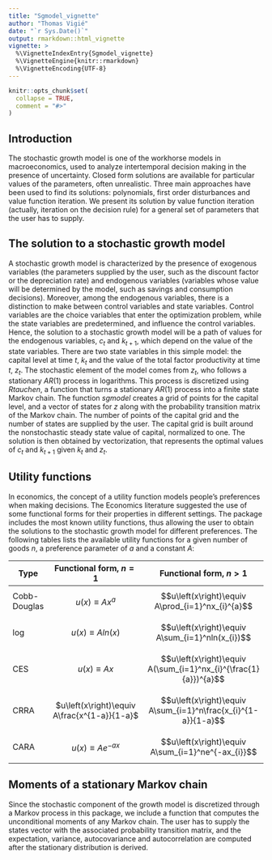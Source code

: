 ---
title: "Sgmodel_vignette"
author: "Thomas Vigié"
date: "`r Sys.Date()`"
output: rmarkdown::html_vignette
vignette: >
  %\VignetteIndexEntry{Sgmodel_vignette}
  %\VignetteEngine{knitr::rmarkdown}
  %\VignetteEncoding{UTF-8}
---

```{r setup, include = FALSE}
knitr::opts_chunk$set(
  collapse = TRUE,
  comment = "#>"
)
```


## Introduction
The stochastic growth model is one of the workhorse models in macroeconomics,
used to analyze intertemporal decision making in the presence of uncertainty.
Closed form solutions are available for particular values of the parameters,
often unrealistic. Three main approaches have been used to find its
solutions: polynomials, first order disturbances and value function
iteration.  We present its
solution by value function iteration (actually, iteration on the decision
rule) for a general set of parameters that the user has to supply.


## The solution to a stochastic growth model
A stochastic growth model is characterized by the presence of exogenous variables (the parameters supplied by the user, such as the discount factor or the depreciation rate) and endogenous variables (variables whose value will be determined by the model, such as savings and consumption decisions). Moreover, among the endogenous variables, there is a distinction to make between control variables and state variables. Control variables are the choice variables that enter the optimization problem, while the state variables are predetermined, and influence the control variables. Hence, the solution to a stochastic growth model will be a path of values for the endogenous variables, $c_{t}$ and $k_{t+1}$, which depend on the value of the state variables. There are two  state variables in this simple model: the capital level at time $t$, $k_{t}$ and the value of the total factor productivity at time $t$, $z_{t}$. The stochastic element of the model comes from $z_{t}$, who follows a stationary $AR(1)$ process in logarithms. This process is discretized using _Rtauchen_, a function that turns a stationary $AR(1)$ process into a finite state Markov chain. The function _sgmodel_ creates a grid of points for the capital level, and a vector of states for $z$ along with the probability transition matrix of the Markov chain. The number of points of the capital grid and the number of states are supplied by the user. The capital grid is built around the nonstochastic steady state value of capital, normalized to one. The solution is then obtained by vectorization, that represents the optimal values of $c_{t}$ and $k_{t+1}$ given $k_{t}$ and $z_{t}$.

## Utility functions
In economics, the concept of a utility function models people's preferences when making decisions. The Economics literature suggested the use of some functional forms for their properties in different settings. The package includes the most known utility functions, thus allowing the user to obtain the solutions to the stochastic growth model for different preferences. The following tables lists the available utility functions for a given number of goods $n$, a preference parameter \code{prefparam} of $a$ and a constant $A$:

| Type         | Functional form, $n=1$                       | Functional form, $n>1$  
|--------------|:--------------------------------------------:|-----------------------------
| Cobb-Douglas | $u\left(x\right)\equiv Ax^{a}$               | $$u\left(x\right)\equiv A\prod_{i=1}^nx_{i}^{a}$$
| log          | $u\left(x\right)\equiv Aln\left(x\right)$    | $$u\left(x\right)\equiv A\sum_{i=1}^nln(x_{i})$$
| CES          | $u\left(x\right)\equiv Ax$                   | $$u\left(x\right)\equiv A(\sum_{i=1}^nx_{i}^{\frac{1}{a}})^{a}$$
| CRRA         | $u\left(x\right)\equiv A\frac{x^{1-a}}{1-a}$ | $$u\left(x\right)\equiv A\sum_{i=1}^n\frac{x_{i}^{1-a}}{1-a}$$
| CARA         | $u\left(x\right)\equiv Ae^{-ax}$             | $$u\left(x\right)\equiv A\sum_{i=1}^ne^{-ax_{i}}$$

## Moments of a stationary Markov chain

Since the stochastic component of the growth model is discretized through a Markov process in this package, we include a function that computes the unconditional moments of any Markov chain. The user has to supply the states vector with the associated probability transition matrix, and the expectation, variance, autocovariance and autocorrelation are computed after the stationary distribution is derived.
